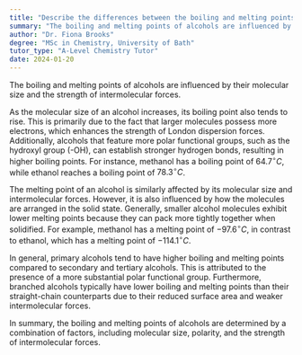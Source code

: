 ```yaml
---
title: "Describe the differences between the boiling and melting points of different alcohols"
summary: "The boiling and melting points of alcohols are influenced by their molecular size and the strength of intermolecular forces."
author: "Dr. Fiona Brooks"
degree: "MSc in Chemistry, University of Bath"
tutor_type: "A-Level Chemistry Tutor"
date: 2024-01-20
---
```


The boiling and melting points of alcohols are influenced by their molecular size and the strength of intermolecular forces.

As the molecular size of an alcohol increases, its boiling point also tends to rise. This is primarily due to the fact that larger molecules possess more electrons, which enhances the strength of London dispersion forces. Additionally, alcohols that feature more polar functional groups, such as the hydroxyl group (-OH), can establish stronger hydrogen bonds, resulting in higher boiling points. For instance, methanol has a boiling point of $64.7^\circ C$, while ethanol reaches a boiling point of $78.3^\circ C$.

The melting point of an alcohol is similarly affected by its molecular size and intermolecular forces. However, it is also influenced by how the molecules are arranged in the solid state. Generally, smaller alcohol molecules exhibit lower melting points because they can pack more tightly together when solidified. For example, methanol has a melting point of $-97.6^\circ C$, in contrast to ethanol, which has a melting point of $-114.1^\circ C$.

In general, primary alcohols tend to have higher boiling and melting points compared to secondary and tertiary alcohols. This is attributed to the presence of a more substantial polar functional group. Furthermore, branched alcohols typically have lower boiling and melting points than their straight-chain counterparts due to their reduced surface area and weaker intermolecular forces.

In summary, the boiling and melting points of alcohols are determined by a combination of factors, including molecular size, polarity, and the strength of intermolecular forces.
    